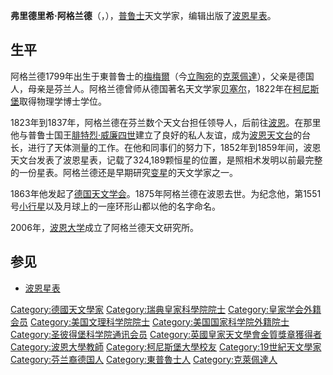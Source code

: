 {{unreferenced|time=2013-2-17}}
{{Infobox scientist
|name              = 弗里德里希·阿格蘭德
|image             = Argelander.jpg
|image_size       = 150px
|caption           = Friedrich Wilhelm Argelander
|birth_date        = {{birth date|1799|3|22|df=y}}
|birth_place       = [[東普魯士|東普魯士]][[梅梅爾|梅梅爾]]（今[[立陶宛|立陶宛]][[克萊佩達|克萊佩達]]）
|death_date        = {{death date and age|1875|2|17|1799|3|22|df=y}}
|death_place       = [[德意志帝國|德意志帝國]][[波恩|波恩]]
|residence         = 
|citizenship       = 
|nationality       = [[普魯士|普魯士]]
|ethnicity         = 
|field             = [[天文學|天文學]]
|work_institutions = 
|alma_mater        = [[柯尼斯堡大學|柯尼斯堡大學]]
|doctoral_advisor  = [[弗里德里希·威廉·貝塞爾|弗里德里希·威廉·貝塞爾]]
|doctoral_students = 
|known_for         = 
|author_abbrev_bot = 
|author_abbrev_zoo = 
|influences        = 
|influenced        = 
|prizes            = 
|religion          = 
|footnotes         = 
|signature         =
}}
'''弗里德里希·阿格兰德'''（{{lang|de|'''Friedrich Wilhelm August Argelander'''}}，{{bd|1799年|3月22日|1875年|2月17日|catIdx=A}}），[[普鲁士|普鲁士]]天文学家，编辑出版了[[波恩星表|波恩星表]]。

== 生平 ==
阿格兰德1799年出生于東普鲁士的[[梅梅爾|梅梅爾]]（今[[立陶宛|立陶宛]]的[[克萊佩達|克萊佩達]]），父亲是德国人，母亲是芬兰人。阿格兰德曾师从德国著名天文学家[[弗里德里希·威廉·贝塞尔|贝塞尔]]，1822年在[[柯尼斯堡|柯尼斯堡]]取得物理学博士学位。

1823年到1837年，阿格兰德在芬兰数个天文台担任领导人，后前往[[波恩|波恩]]。在那里他与普鲁士国王[[腓特烈·威廉四世|腓特烈·威廉四世]]建立了良好的私人友谊，成为[[波恩天文台|波恩天文台]]的台长，进行了天体测量的工作。在他和同事们的努力下，1852年到1859年间，波恩天文台发表了波恩星表，记载了324,189颗恒星的位置，是照相术发明以前最完整的一份星表。阿格兰德还是早期研究[[变星|变星]]的天文学家之一。

1863年他发起了[[德国天文学会|德国天文学会]]。1875年阿格兰德在波恩去世。为纪念他，第1551号[[小行星|小行星]]以及月球上的一座环形山都以他的名字命名。

2006年，[[波恩大学|波恩大学]]成立了阿格兰德天文研究所。

== 参见 ==
*[[波恩星表|波恩星表]]

{{commonscat|Friedrich Wilhelm August Argelander}}
{{英国皇家天文学会金质奖章获得者}}
{{Authority control}}
{{DEFAULTSORT:Argelander, Friedrich Wilhelm August}}
[[Category:德國天文學家|Category:德國天文學家]]
[[Category:瑞典皇家科學院院士|Category:瑞典皇家科學院院士]]
[[Category:皇家学会外籍会员|Category:皇家学会外籍会员]]
[[Category:美国文理科学院院士|Category:美国文理科学院院士]]
[[Category:美国国家科学院外籍院士|Category:美国国家科学院外籍院士]]
[[Category:圣彼得堡科学院通讯会员|Category:圣彼得堡科学院通讯会员]]
[[Category:英國皇家天文學會金質獎章獲得者|Category:英國皇家天文學會金質獎章獲得者]]
[[Category:波恩大學教師|Category:波恩大學教師]]
[[Category:柯尼斯堡大學校友|Category:柯尼斯堡大學校友]]
[[Category:19世紀天文學家|Category:19世紀天文學家]]
[[Category:芬兰裔德国人|Category:芬兰裔德国人]]
[[Category:東普魯士人|Category:東普魯士人]]
[[Category:克萊佩達人|Category:克萊佩達人]]